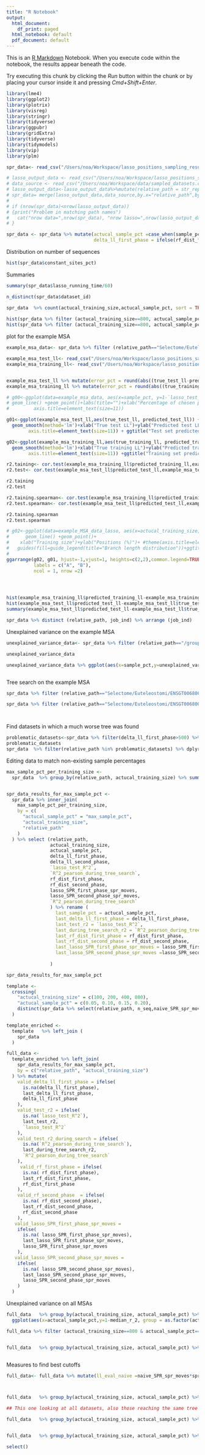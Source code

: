 ```yaml
---
title: "R Notebook"
output:
  html_document:
    df_print: paged
  html_notebook: default
  pdf_document: default
---
```


This is an [R Markdown](http://rmarkdown.rstudio.com) Notebook. When you execute code within the notebook, the results appear beneath the code. 

Try executing this chunk by clicking the *Run* button within the chunk or by placing your cursor inside it and pressing *Cmd+Shift+Enter*. 

```r
library(lme4)
library(ggplot2)
library(plotrix)
library(visreg)
library(stringr)
library(tidyverse)
library(ggpubr)
library(gridExtra)
library(tidyverse)
library(tidymodels)
library(vip) 
library(plm)

```

```r
spr_data<- read_csv("/Users/noa/Workspace/lasso_positions_sampling_results/large_spr_data.csv") %>% mutate(relative_path = dataset_id)
```

```r
# lasso_output_data <- read_csv("/Users/noa/Workspace/lasso_positions_sampling_results/new_spr_results.csv")
# data_source <- read_csv("/Users/noa/Workspace/data/sampled_datasets.csv")
# lasso_output_data<-lasso_output_data%>%mutate(relative_path = str_replace_all(dataset_id,'(/groups/pupko/noaeker/data/ABC_DR/)|(/ref_msa.aa.phy)',""))
# spr_data= merge(lasso_output_data,data_source,by.x="relative_path",by.y="path", all.x = TRUE)
# 
# if (nrow(spr_data)<nrow(lasso_output_data))
# {print("Problem in matching path names")
#   cat("nrow data=",nrow(spr_data), "nrow lasso=",nrow(lasso_output_data))
# }
```
```r
spr_data <- spr_data %>% mutate(actucal_sample_pct =case_when(sample_pct>=0.2 ~ 0.2, sample_pct>=0.15 ~0.15, sample_pct>=0.1 ~ 0.1, sample_pct>=0.05 ~ 0.05) ,
                                delta_ll_first_phase = ifelse(rf_dist_first_phase>0,naive_SPR_ll-lasso_SPR_first_phase_ll,0), delta_ll_second_phase = ifelse(rf_dist_second_phase>0,naive_SPR_ll-lasso_SPR_second_phase_ll,0), spr_neighbours = 2*(n_seq-3)*((2*n_seq)- 7) ) %>% filter(n_seq>=5)

```

Distribution on number of sequences

```r
hist(spr_data$constant_sites_pct)
```

Summaries

```r
summary(spr_data$lasso_running_time/60)
```

```r
n_distinct(spr_data$dataset_id)

spr_data  %>% count(actucal_training_size,actucal_sample_pct, sort = TRUE) %>% arrange(actucal_training_size, actucal_sample_pct)
  
hist(spr_data %>% filter (actucal_training_size==800, actucal_sample_pct==0.1) %>% pull(lasso_SPR_second_phase_spr_moves))
hist(spr_data %>% filter (actucal_training_size==800, actucal_sample_pct==0.1) %>% pull(lasso_SPR_first_phase_spr_moves))
```





plot for the example MSA 

```r
example_msa_data<- spr_data %>% filter (relative_path=="Selectome/Euteleostomi/ENSGT00680000099951", actucal_training_size==800)

example_msa_test_ll<- read_csv("/Users/noa/Workspace/lasso_positions_sampling_results/test_sitelh_df_prediction_51.csv")
example_msa_training_ll<- read_csv("/Users/noa/Workspace/lasso_positions_sampling_results/training_sitelh_df_prediction_51.csv")


example_msa_test_ll %>% mutate(error_pct = round(abs((true_test_ll-predicted_test_ll)/true_test_ll)*100,3)) %>% head(5)
example_msa_training_ll %>% mutate(error_pct = round(abs((true_training_ll-predicted_training_ll)/true_training_ll)*100,3)) %>% head(5)

# g00<-ggplot(data=example_msa_data, aes(x=sample_pct, y=1-`lasso_test_R^2`)) +theme_classic()+
# geom_line() +geom_point()+labs(title="")+xlab("Percentage of chosen positions")+ ylab("unexplained variance (%)") + theme(plot.title = element_text(hjust = 0.5))+scale_x_continuous(labels = scales::percent)+scale_y_continuous(labels = scales::percent)+ theme(plot.title = element_text(hjust = 0.5))+theme(axis.text=element_text(size=11),
#         axis.title=element_text(size=11))

g01<-ggplot(example_msa_test_ll,aes(true_test_ll, predicted_test_ll)) +theme_classic()+
  geom_smooth(method='lm')+xlab("True test LL")+ylab("Predicted test LL ")+geom_point()+ labs(title="")+theme(plot.title = element_text(hjust = 0.5))+ theme(plot.title = element_text(hjust = 0.5))+theme(axis.text=element_text(size=11),
        axis.title=element_text(size=11)) + ggtitle("Test set predicted log-likelihood vs. true log-likelihood")

g02<-ggplot(example_msa_training_ll,aes(true_training_ll, predicted_training_ll)) +theme_classic()+
  geom_smooth(method='lm')+xlab("True training LL")+ylab("Predicted training LL ")+geom_point()+ labs(title="")+theme(plot.title = element_text(hjust = 0.5))+ theme(plot.title = element_text(hjust = 0.5))+theme(axis.text=element_text(size=11),
        axis.title=element_text(size=11)) +ggtitle("Training set predicted log-likelihood vs. true log-likelihood")

r2.taining<- cor.test(example_msa_training_ll$predicted_training_ll,example_msa_training_ll$true_training_ll )
r2.test<- cor.test(example_msa_test_ll$predicted_test_ll,example_msa_test_ll$true_test_ll )

r2.taining
r2.test

r2.taining.spearman<- cor.test(example_msa_training_ll$predicted_training_ll,example_msa_training_ll$true_training_ll, method = "spearman" )
r2.test.spearman<- cor.test(example_msa_test_ll$predicted_test_ll,example_msa_test_ll$true_test_ll, method = "spearman" )

r2.taining.spearman
r2.test.spearman

# g02<-ggplot(data=example_MSA_data_lasso, aes(x=actucal_training_size,color=brlen_generator, y=sample_pct))+theme_classic()+ labs(color = "Branch length distribution")+
#      geom_line() +geom_point()+
#    xlab("Training size")+ylab("Positions (%)")+ #theme(axis.title=element_text(size=10),)
#   guides(fill=guide_legend(title="Branch length distribution"))+ggtitle("Median percentage of positions chosen by Lasso")+scale_y_continuous(labels = scales::percent)+ theme(legend.position = "none")+ theme(plot.title = element_text(hjust = 0.5))+labs(color = "Branch length distribution")
# 
ggarrange(g02, g01, hjust=-1,vjust=1, heights=c(2,2),common.legend=TRUE,
          labels = c("A", "B"),
          ncol = 1, nrow =2)





```




```r
hist(example_msa_training_ll$predicted_training_ll-example_msa_training_ll$true_training_ll)
hist(example_msa_test_ll$predicted_test_ll-example_msa_test_ll$true_test_ll)
summary(example_msa_test_ll$predicted_test_ll-example_msa_test_ll$true_test_ll)
```
```r
spr_data %>% distinct (relative_path, job_ind) %>% arrange (job_ind)
```


Unexplained variance on the example MSA

```r

unexplained_variance_data<- spr_data %>% filter (relative_path=="/groups/pupko/noaeker/data/LARGE_FILES_edited/_Borowiek_et_al_2015_TaxaMin30.phy")  %>% select (sample_pct,actucal_training_size,`lasso_test_R^2`, lasso_test_spearmanr) %>% mutate (unexplained_var =1-`lasso_test_R^2` )

unexplained_variance_data

unexplained_variance_data %>% ggplot(aes(x=sample_pct,y=unexplained_var, group = as.factor(actucal_training_size), colour = as.factor(actucal_training_size))) +geom_line() + geom_point()+ scale_x_continuous(labels = scales::percent) +labs(color="Training size",x="Sample percentage (t)",y="Unexplained variance (%)", title="Percentage of unexplained variance on test set") +  scale_y_continuous(labels = scales::percent)+theme_classic()



```


Tree search on the example MSA

```r

spr_data %>% filter (relative_path=="Selectome/Euteleostomi/ENSGT00680000099951") %>% select ( actucal_training_size,actucal_sample_pct,  delta_ll_first_phase)

spr_data %>% filter (relative_path=="Selectome/Euteleostomi/ENSGT00680000099951") %>% ggplot(aes(x=sample_pct,y=delta_ll_first_phase, group = as.factor(actucal_training_size), colour = as.factor(actucal_training_size))) +geom_line() + geom_point()+ scale_x_continuous(labels = scales::percent) +labs(color="Training size",x="Sample percentage (t)",y="log-likelihood difference", title="log-likelihood differences") +theme_classic()



```



```r

```




Find datasets in which a much worse tree was found

```r
problematic_datasets<-spr_data %>% filter(delta_ll_first_phase>500) %>% distinct(relative_path) %>% pull(relative_path)
problematic_datasets
spr_data  %>% filter(relative_path %in% problematic_datasets) %>% dplyr::select(relative_path,n_seq, actucal_training_size,sample_pct, `R^2_pearson_during_tree_search`,delta_ll_first_phase,lasso_SPR_first_phase_spr_moves,lasso_SPR_second_phase_spr_moves,lasso_SPR_second_phase_ll, naive_SPR_spr_moves)
```




Editing data to match non-existing sample percentages

```r
max_sample_pct_per_training_size <-
  spr_data  %>% group_by(relative_path, actucal_training_size) %>% summarise (max_sample_pct = max(actucal_sample_pct))


spr_data_results_for_max_sample_pct <-
  spr_data %>% inner_join(
    max_sample_pct_per_training_size,
    by = c(
      "actucal_sample_pct" = "max_sample_pct",
      "actucal_training_size",
      "relative_path"
    )
  ) %>% select (relative_path,
                actucal_training_size,
                actucal_sample_pct,
                delta_ll_first_phase,
                delta_ll_second_phase,
                `lasso_test_R^2`,
                `R^2_pearson_during_tree_search`,
                rf_dist_first_phase, 
                rf_dist_second_phase,
                lasso_SPR_first_phase_spr_moves,
                lasso_SPR_second_phase_spr_moves,
                `R^2_pearson_during_tree_search`
                ) %>% rename (
                  last_sample_pct = actucal_sample_pct,
                  last_delta_ll_first_phase = delta_ll_first_phase,
                  last_test_r2 = `lasso_test_R^2`,
                  last_during_tree_search_r2 = `R^2_pearson_during_tree_search`,
                  last_rf_dist_first_phase = rf_dist_first_phase,
                  last_rf_dist_second_phase = rf_dist_second_phase,
                  last_lasso_SPR_first_phase_spr_moves = lasso_SPR_first_phase_spr_moves,
                  last_lasso_SPR_second_phase_spr_moves =lasso_SPR_second_phase_spr_moves
                  
                )

spr_data_results_for_max_sample_pct

template <-
  crossing(
    "actucal_training_size" = c(100, 200, 400, 800),
    "actucal_sample_pct" = c(0.05, 0.10, 0.15, 0.20),
    distinct(spr_data %>% select(relative_path, n_seq,naive_SPR_spr_moves, spr_neighbours))
  )

template_enriched <-
  template   %>% left_join (
    spr_data 
  )

full_data <-
  template_enriched %>% left_join(
    spr_data_results_for_max_sample_pct,
    by = c("relative_path", "actucal_training_size")
  ) %>% mutate(
    valid_delta_ll_first_phase = ifelse(
      is.na(delta_ll_first_phase),
      last_delta_ll_first_phase,
      delta_ll_first_phase
    ),
    valid_test_r2 = ifelse(
      is.na(`lasso_test_R^2`),
      last_test_r2,
      `lasso_test_R^2`
    ),
    valid_test_r2_during_search = ifelse(
      is.na(`R^2_pearson_during_tree_search`),
      last_during_tree_search_r2,
      `R^2_pearson_during_tree_search`
    ),
     valid_rf_first_phase = ifelse(
      is.na( rf_dist_first_phase),
      last_rf_dist_first_phase,
      rf_dist_first_phase
    ),
    valid_rf_second_phase  = ifelse(
      is.na( rf_dist_second_phase),
      last_rf_dist_second_phase,
      rf_dist_second_phase
    ),
   valid_lasso_SPR_first_phase_spr_moves = 
    ifelse(
      is.na( lasso_SPR_first_phase_spr_moves),
      last_lasso_SPR_first_phase_spr_moves,
      lasso_SPR_first_phase_spr_moves
    ),
   valid_lasso_SPR_second_phase_spr_moves = 
    ifelse(
      is.na( lasso_SPR_second_phase_spr_moves),
      last_lasso_SPR_second_phase_spr_moves,
      lasso_SPR_second_phase_spr_moves
    )
  )

```

Unexplained variance on all MSAs

```r

full_data   %>% group_by(actucal_training_size, actucal_sample_pct) %>% filter(!(actucal_training_size==100 & actucal_sample_pct>0.05) & !(actucal_training_size==200 & actucal_sample_pct>0.15)) summarize(median_r_2 = median(valid_test_r2)) %>%
  ggplot(aes(x=actucal_sample_pct,y=1-median_r_2, group = as.factor(actucal_training_size), colour = as.factor(actucal_training_size))) +geom_line() + geom_point()+ scale_x_continuous(labels = scales::percent) +labs(color="Training size",x="Sample percentage (t)",y="Unexplained variance (%)", title="Median percentage of unexplained variance on test set") + scale_y_continuous(labels = scales::percent) +theme_classic() 

full_data %>% filter (actucal_training_size==800 & actucal_sample_pct==0.2) %>% summarize(median_r_2 = median(valid_test_r2))

```


```r

```


```r
full_data   %>% group_by(actucal_training_size, actucal_sample_pct) %>% summarize(median_delta_ll = median(valid_delta_ll_first_phase )) %>% filter(!(actucal_training_size==100 & actucal_sample_pct>0.05) & !(actucal_training_size==200 & actucal_sample_pct>0.15)) %>% ggplot(aes(x=actucal_sample_pct,y=median_delta_ll , group = as.factor(actucal_training_size), colour = as.factor(actucal_training_size))) +geom_line() + geom_point(size=3)+ scale_x_continuous(labels = scales::percent) +labs(color="Training size",x="Sample percentage (t)",y="log-likelihood differences", title="Median log-likelihood differences") +theme_classic() 



```




Measures to find best cutoffs

```r

full_data<- full_data %>% mutate(ll_eval_naive =naive_SPR_spr_moves*spr_neighbours , ll_eval_lasso =((valid_lasso_SPR_first_phase_spr_moves*actucal_sample_pct)+valid_lasso_SPR_second_phase_spr_moves)*spr_neighbours+actucal_training_size ,run_time_factor = ll_eval_naive / ll_eval_lasso) 



full_data   %>% group_by(actucal_training_size, actucal_sample_pct) %>% summarize(pct_identical = sum(valid_rf_first_phase==0)/sum(valid_rf_first_phase==0 | valid_rf_first_phase>0),median_delta_ll= median(valid_delta_ll_first_phase[valid_rf_first_phase>0]), max_spr_dist = max(valid_lasso_SPR_second_phase_spr_moves), median_rf = median(valid_rf_first_phase[valid_rf_first_phase>0]), median_run_time_factor = median(run_time_factor))

## This one looking at all datasets, also those reaching the same tree

full_data   %>% group_by(actucal_training_size, actucal_sample_pct) %>% summarize(pct_identical = sum(valid_rf_first_phase==0)/sum(valid_rf_first_phase==0 | valid_rf_first_phase>0),median_delta_ll= median(valid_delta_ll_first_phase), max_spr_dist = max(valid_lasso_SPR_second_phase_spr_moves), median_rf = median(valid_rf_first_phase), median_run_time_factor = median(run_time_factor))



```



```r
full_data   %>% group_by(actucal_training_size, actucal_sample_pct) %>% summarize(median_run_time_factor = median(run_time_factor )) %>% filter(!(actucal_training_size==100 & actucal_sample_pct>0.05) & !(actucal_training_size==200 & actucal_sample_pct>0.15)) %>% ggplot(aes(x=actucal_sample_pct,y=median_run_time_factor , group = as.factor(actucal_training_size), colour = as.factor(actucal_training_size))) +geom_line() + geom_point(size=3)+ scale_x_continuous(labels = scales::percent) +labs(color="Training size",x="Sample percentage (t)",y="log-likelihood differences", title="Median run-time factor") +theme_classic()+expand_limits(x = 0, y = 0)

```



```r
select()
```






